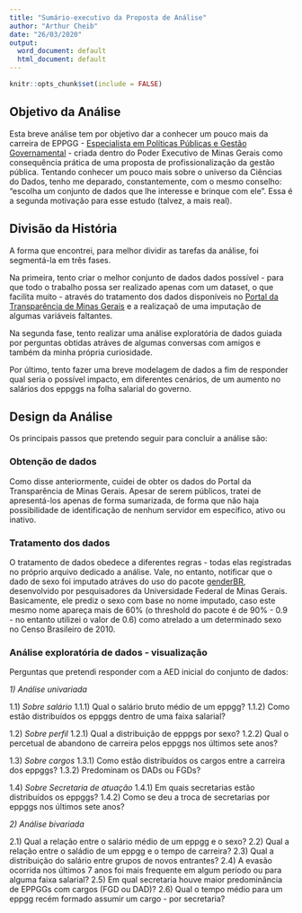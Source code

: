 ```yaml
---
title: "Sumário-executivo da Proposta de Análise"
author: "Arthur Cheib"
date: "26/03/2020"
output:
  word_document: default
  html_document: default
---
```


```r
knitr::opts_chunk$set(include = FALSE)
```

## Objetivo da Análise

Esta breve análise tem por objetivo dar a conhecer um pouco mais da carreira de EPPGG - [Especialista em Políticas Públicas e Gestão Governamental](http://novosite.fjp.mg.gov.br/graduacao/) - criada dentro do Poder Executivo de Minas Gerais como consequência prática de uma proposta de profissionalização da gestão pública. Tentando conhecer um pouco mais sobre o universo da Ciências do Dados, tenho me deparado, constantemente, com o mesmo conselho: "escolha um conjunto de dados que lhe interesse e brinque com ele". Essa é a segunda motivação para esse estudo (talvez, a mais real).

## Divisão da História

A forma que encontrei, para melhor dividir as tarefas da análise, foi segmentá-la em três fases.

Na primeira, tento criar o melhor conjunto de dados dados possível - para que todo o trabalho possa ser realizado apenas com um dataset, o que facilita muito - através do tratamento dos dados disponíveis no [Portal da Transparência de Minas Gerais](http://www.transparencia.mg.gov.br/dados-abertos) e a realizaçaõ de uma imputação de algumas variáveis faltantes.

Na segunda fase, tento realizar uma análise exploratória de dados guiada por perguntas obtidas atráves de algumas conversas com amigos e também da minha própria curiosidade.

Por último, tento fazer uma breve modelagem de dados a fim de responder qual seria o possível impacto, em diferentes cenários, de um aumento no salários dos eppggs na folha salarial do governo.

## Design da Análise

Os principais passos que pretendo seguir para concluir a análise são: 

### Obtenção de dados

Como disse anteriormente, cuidei de obter os dados do Portal da Transparência de Minas Gerais. Apesar de serem públicos, tratei de apresentá-los apenas de forma sumarizada, de forma que não haja possibilidade de identificação de nenhum servidor em específico, ativo ou inativo.

### Tratamento dos dados

O tratamento de dados obedece a diferentes regras - todas elas registradas no próprio arquivo dedicado a análise. Vale, no entanto, notificar que o dado de sexo foi imputado atráves do uso do pacote [genderBR](https://github.com/meirelesff/genderBR), desenvolvido por pesquisadores da Universidade Federal de Minas Gerais. Basicamente, ele prediz o sexo com base no nome imputado, caso este mesmo nome apareça mais de 60% (o threshold do pacote é de 90% - 0.9 - no entanto utilizei o valor de 0.6) como atrelado a um determinado sexo no Censo Brasileiro de 2010.

### Análise exploratória de dados - visualização

Perguntas que pretendi responder com a AED inicial do conjunto de dados:

*1) Análise univariada*

  1.1) *Sobre salário*
    1.1.1) Qual o salário bruto médio de um eppgg?
    1.1.2) Como estão distribuídos os eppggs dentro de uma faixa salarial?
    
  1.2) *Sobre perfil*
    1.2.1) Qual a distribuição de epppgs por sexo?
    1.2.2) Qual o percetual de abandono de carreira pelos eppggs nos últimos sete anos?
            
  1.3) *Sobre cargos*
    1.3.1) Como estão distribuídos os cargos entre a carreira dos eppggs?
    1.3.2) Predominam os DADs ou FGDs?
  
  1.4) *Sobre Secretaria de atuação*
    1.4.1) Em quais secretarias estão distribuídos os eppggs?
    1.4.2) Como se deu a troca de secretarias por eppggs nos últimos sete anos?
  

*2) Análise bivariada*

  2.1) Qual a relação entre o salário médio de um eppgg e o sexo?
  2.2) Qual a relação entre o saládio de um eppgg e o tempo de carreira?
  2.3) Qual a distribuição do salário entre grupos de novos entrantes?
  2.4) A evasão ocorrida nos últimos 7 anos foi mais frequente em algum período ou para alguma faixa salarial?
  2.5) Em qual secretaria houve maior predominância de EPPGGs com cargos (FGD ou DAD)?
  2.6) Qual o tempo médio para um eppgg recém formado assumir um cargo - por secretaria?
  
  
